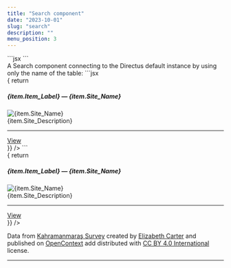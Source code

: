 ```yaml
---
title: "Search component"
date: "2023-10-01"
slug: "search"
description: ""
menu_position: 3
---
```




<div className="row">
  <div className="col-sm-4">
    ```jsx
    <SearchUiTest
      fieldList={{
        Item_Label: "Label",
        Site_Name: "Site name",
        Site_Description: "Site description",
      }}
    />
    ```
  </div>
  <div className="col-sm-8">
    <SearchUiTest
      fieldList={{
        Item_Label: "Label",
        Site_Name: "Site name",
        Site_Description: "Site description",
      }}
    />
  </div>
</div>

<div className="row">
  <div className="col-sm-4">
  A Search component connecting to the Directus default instance by using only the name of the table:
```jsx
<Search
  dTable="scms_ksa"
  fieldList={{
    "Item_Label": "Label",
    "Site_Name": "Site name",
    "Site_Description": "Site description"
    }}
  resultItemTemplate = { item => {
    return  <div className="card my-3" key={item.id}>
      <div className="card-body">
        <h5 className="card-title">{item.Item_Label} — {item.Site_Name}</h5>
        <div className="card-text">
        <div className="row">
          <div className="col-3">
            <img src={item.Thumbnail} className="card-img-top img-fluid" alt={item.Site_Name} style={{maxWidth: 200}} />
          </div>
          <div className="col-9">
            {item.Site_Description}
            <hr />
            <a href={`../record/?tb=scms_ksa&id=${item.id}`} className="btn btn-primary">View</a>
          </div>
        </div>
      </div>
    </div>
  </div>
  }}
/>
```
  </div>
  <div className="col-sm-8">
    <Search
      dTable="scms_ksa"
      fieldList={{
        "Item_Label": "Label",
        "Site_Name": "Site name",
        "Site_Description": "Site description"
        }}
      resultItemTemplate = { item => {
        return  <div className="card my-3" key={item.id}>
          <div className="card-body">
            <h5 className="card-title">{item.Item_Label} — {item.Site_Name}</h5>
            <div className="card-text">
            <div className="row">
              <div className="col-3">
                <img src={item.Thumbnail} className="card-img-top img-fluid" alt={item.Site_Name} style={{maxWidth: 200}} />
              </div>
              <div className="col-9">
                {item.Site_Description}
                <hr />
                <a href={`../record/?tb=scms_ksa&id=${item.id}`} className="btn btn-primary">View</a>
              </div>
            </div>
          </div>
        </div>
      </div>
      }}
    />

Data from [Kahramanmaraş Survey](https://opencontext.org/projects/ca4f4719-f2a5-4119-99fa-b04573c8929a) created by [Elizabeth Carter](http://opencontext.org/persons/3208923d-69d0-70e9-9cc1-23ad97770aec) and published on [OpenContext](https://opencontext.org/projects/ca4f4719-f2a5-4119-99fa-b04573c8929a) add distributed with [CC BY 4.0 International](https://creativecommons.org/licenses/by/4.0) license.

---

  </div>
</div>
